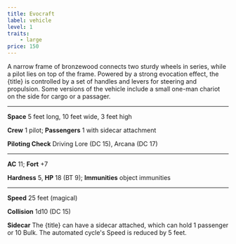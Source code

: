 ```yaml
---
title: Evocraft
label: vehicle
level: 1
traits:
    - large
price: 150
---
```


A narrow frame of bronzewood connects two sturdy wheels in series, while a pilot lies on top of the frame. Powered by a strong evocation effect, the {title} is controlled by a set of handles and levers for steering and propulsion. Some versions of the vehicle include a small one-man chariot on the side for cargo or a passager.

---

**Space** 5 feet long, 10 feet wide, 3 feet high

**Crew** 1 pilot; **Passengers** 1 with sidecar attachment

**Piloting Check** Driving Lore (DC 15), Arcana (DC 17)

---

**AC** 11; **Fort** +7

**Hardness** 5, **HP** 18 (BT 9); **Immunities** object immunities

---

**Speed** 25 feet (magical)

**Collision** 1d10 (DC 15)

**Sidecar** The {title} can have a sidecar attached, which can hold 1 passenger or 10 Bulk. The automated cycle's Speed is reduced by 5 feet.

